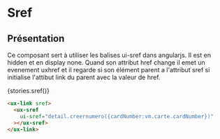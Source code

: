 
# Sref

<Meta title="Components|Helpers/Sref" />

## Présentation

Ce composant sert à utiliser les balises ui-sref dans angularjs.
Il est en hidden et en display none.
Quand son attribut href change il emet un evenement uxhref
et il regarde si son élément parent a l'attribut sref si
initialise l'attibut link du parent avec la valeur de href.

<Preview withSource="none" withToolbar>
  <Story name="Sref" height="260px">
    {stories.sref()}
  </Story>
</Preview>

```html
<ux-link sref>
  <ux-sref
    ui-sref="detail.creernumero({cardNumber:vm.carte.cardNumber})"
  ></ux-sref>
</ux-link>
```
